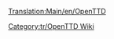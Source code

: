 [[Translation:Main/en/OpenTTD]]{{en/-}}
{{en/Bilingual box| Tr
| Oyun kılavuzu ile ilgili sayfalar. [[Template/tr/İçindekiler]] olan makaleler otomatik olarak buraya yerleştirilir.
| A Category for Manual related pages.
Articles that are called by [[Template/tr/İçindekiler]] are automatically placed here.}}


[[Category:tr/OpenTTD Wiki]]